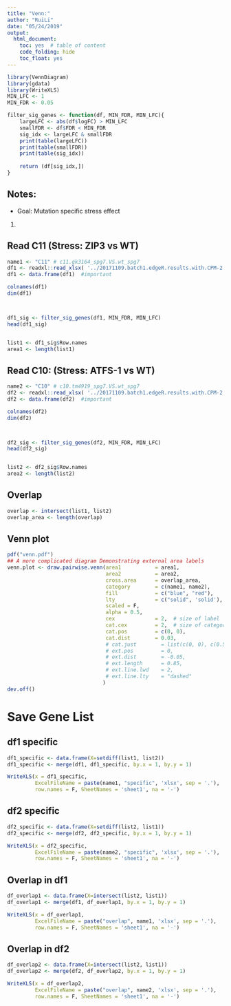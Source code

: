 ```yaml
---
title: "Venn:"
author: "RuiLi"
date: "05/24/2019"
output:
  html_document:
    toc: yes  # table of content
    code_folding: hide
    toc_float: yes
---
```


```r
library(VennDiagram)
library(gdata)
library(WriteXLS)
MIN_LFC <- 1
MIN_FDR <- 0.05

filter_sig_genes <- function(df, MIN_FDR, MIN_LFC){
    largeLFC <- abs(df$logFC) > MIN_LFC 
    smallFDR <- df$FDR < MIN_FDR
    sig_idx <- largeLFC & smallFDR
    print(table(largeLFC))
    print(table(smallFDR))
    print(table(sig_idx))
    
    return (df[sig_idx,])
}
```

## Notes:
- Goal: Mutation specific stress effect
1. 


## Read C11 (Stress: ZIP3 vs WT)
```r
name1 <- "C11" # c11.gk3164_spg7.VS.wt_spg7
df1 <- readxl::read_xlsx( '../20171109.batch1.edgeR.results.with.CPM-2.xlsx', na='-', sheet=11)  # na term important
df1 <- data.frame(df1)  #important

colnames(df1)
dim(df1)



df1_sig <- filter_sig_genes(df1, MIN_FDR, MIN_LFC)
head(df1_sig)


list1 <- df1_sig$Row.names
area1 <- length(list1)
```


## Read C10: (Stress: ATFS-1 vs WT) 
```r
name2 <- "C10" # c10.tm4919_spg7.VS.wt_spg7
df2 <- readxl::read_xlsx( '../20171109.batch1.edgeR.results.with.CPM-2.xlsx', na='-', sheet=10)  # na term important
df2 <- data.frame(df2)  #important

colnames(df2)
dim(df2)



df2_sig <- filter_sig_genes(df2, MIN_FDR, MIN_LFC)
head(df2_sig)


list2 <- df2_sig$Row.names
area2 <- length(list2)
```

## Overlap
```r
overlap <- intersect(list1, list2)
overlap_area <- length(overlap)
```

## Venn plot
```r
pdf("venn.pdf")
## A more complicated diagram Demonstrating external area labels
venn.plot <- draw.pairwise.venn(area1           = area1,
                                area2           = area2,
                                cross.area      = overlap_area,
                                category        = c(name1, name2),
                                fill            = c("blue", "red"),
                                lty             = c("solid", 'solid'),
                                scaled = F,
                                alpha = 0.5,
                                cex             = 2,  # size of label
                                cat.cex         = 2,  # size of category names
                                cat.pos         = c(0, 0),
                                cat.dist        = 0.03,
                                # cat.just        = list(c(0, 0), c(0.5, 0)),
                                # ext.pos         = 0,
                                # ext.dist        = -0.05,
                                # ext.length      = 0.85,
                                # ext.line.lwd    = 2,
                                # ext.line.lty    = "dashed"
                               )
dev.off()
```
# Save Gene List
## df1 specific
```r
df1_specific <- data.frame(X=setdiff(list1, list2))
df1_specific <- merge(df1, df1_specific, by.x = 1, by.y = 1)

WriteXLS(x = df1_specific, 
         ExcelFileName = paste(name1, "specific", 'xlsx', sep = '.'), 
         row.names = F, SheetNames = 'sheet1', na = '-')
```

## df2 specific
```r
df2_specific <- data.frame(X=setdiff(list2, list1))
df2_specific <- merge(df2, df2_specific, by.x = 1, by.y = 1)

WriteXLS(x = df2_specific, 
         ExcelFileName = paste(name2, "specific", 'xlsx', sep = '.'), 
         row.names = F, SheetNames = 'sheet1', na = '-')
```


## Overlap in df1
```r
df_overlap1 <- data.frame(X=intersect(list2, list1))
df_overlap1 <- merge(df1, df_overlap1, by.x = 1, by.y = 1)

WriteXLS(x = df_overlap1, 
         ExcelFileName = paste("overlap", name1, 'xlsx', sep = '.'), 
         row.names = F, SheetNames = 'sheet1', na = '-')
```



## Overlap in df2
```r
df_overlap2 <- data.frame(X=intersect(list2, list1))
df_overlap2 <- merge(df2, df_overlap2, by.x = 1, by.y = 1)

WriteXLS(x = df_overlap2, 
         ExcelFileName = paste("overlap", name2, 'xlsx', sep = '.'), 
         row.names = F, SheetNames = 'sheet1', na = '-')
```


